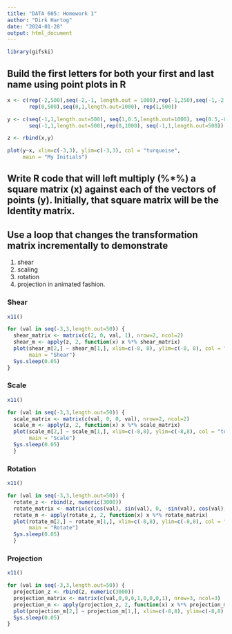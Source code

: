 ```yaml
---
title: "DATA 605: Homework 1"
author: "Dirk Hartog"
date: "2024-01-28"
output: html_document
---
```


```r
library(gifski)
```

## Build the first letters for both your first and last name using point plots in R

```r

x <- c(rep(-2,500),seq(-2,-1, length.out = 1000),rep(-1,250),seq(-1,-2, length.out = 1000),
       rep(0,500),seq(0,1,length.out=1000), rep(1,500))

y <- c(seq(-1,1,length.out=500), seq(1,0.5,length.out=1000), seq(0.5,-0.5,length.out=250),seq(-0.5,-1,length.out=1000),
       seq(-1,1,length.out=500),rep(0,1000), seq(-1,1,length.out=500))

z <- rbind(x,y)

plot(y~x, xlim=c(-3,3), ylim=c(-3,3), col = "turquoise",
     main = "My Initials")
```

## Write R code that will left multiply (%*%) a square matrix (x) against each of the vectors of points (y). Initially, that square matrix will be the Identity matrix. 

## Use a loop that changes the transformation matrix incrementally to demonstrate 
1. shear
2. scaling
3. rotation
4. projection in animated fashion. 


### Shear

```r
x11()

for (val in seq(-3,3,length.out=50)) {
  shear_matrix <- matrix(c(2, 0, val, 1), nrow=2, ncol=2)
  shear_m <- apply(z, 2, function(x) x %*% shear_matrix)
  plot(shear_m[2,] ~ shear_m[1,], xlim=c(-8, 8), ylim=c(-8, 8), col = "turquoise", 
       main = "Shear")
  Sys.sleep(0.05)
}
```

### Scale

```r
x11()

for (val in seq(-3,3,length.out=50)) {
  scale_matrix <- matrix(c(val, 0, 0, val), nrow=2, ncol=2)
  scale_m <- apply(z, 2, function(x) x %*% scale_matrix)
  plot(scale_m[2,] ~ scale_m[1,], xlim=c(-8,8), ylim=c(-8,8), col = "turquoise", 
       main = "Scale")
  Sys.sleep(0.05)
  }
```

### Rotation

```r
x11()

for (val in seq(-3,3,length.out=50)) {
  rotate_z <- rbind(z, numeric(3000))
  rotate_matrix <- matrix(c(cos(val), sin(val), 0, -sin(val), cos(val), 0, 0, 0, 1), nrow=3, ncol=3)
  rotate_m <- apply(rotate_z, 2, function(x) x %*% rotate_matrix)
  plot(rotate_m[2,] ~ rotate_m[1,], xlim=c(-8,8), ylim=c(-8,8), col = "turquoise",
       main = "Rotate")
  Sys.sleep(0.05)
  }
```

### Projection 

```r
x11()

for (val in seq(-3,3,length.out=50)) {
  projection_z <- rbind(z, numeric(3000))
  projection_matrix <- matrix(c(val,0,0,0,1,0,0,0,1), nrow=3, ncol=3)
  projection_m <- apply(projection_z, 2, function(x) x %*% projection_matrix)
  plot(projection_m[2,] ~ projection_m[1,], xlim=c(-8,8), ylim=c(-8,8), col = "turquoise", main = "Projection")
  Sys.sleep(0.05)
}
```

